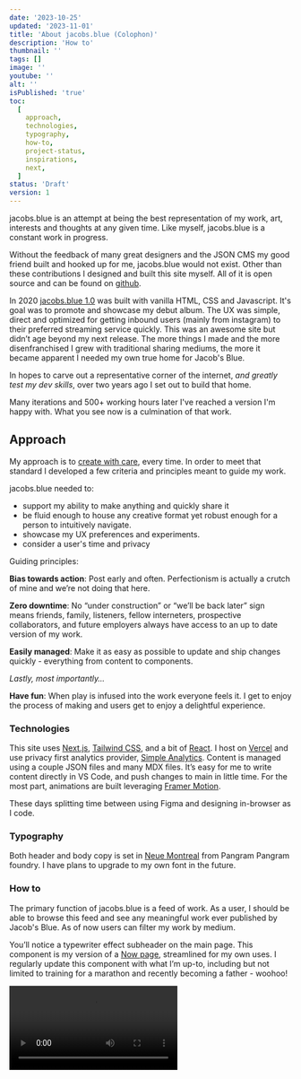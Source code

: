 ```yaml
---
date: '2023-10-25'
updated: '2023-11-01'
title: 'About jacobs.blue (Colophon)'
description: 'How to'
thumbnail: ''
tags: []
image: ''
youtube: ''
alt: ''
isPublished: 'true'
toc:
  [
    approach,
    technologies,
    typography,
    how-to,
    project-status,
    inspirations,
    next,
  ]
status: 'Draft'
version: 1
---
```


jacobs.blue is an attempt at being the best representation of my work, art, interests and thoughts at any given time. Like myself, jacobs.blue is a constant work in progress.

Without the feedback of many great designers and the JSON CMS my good friend built and hooked up for me, jacobs.blue would not exist. Other than these contributions I designed and built this site myself. All of it is open source and can be found on [github](https://github.com/jmedure).

In 2020 [jacobs.blue 1.0](https://jacobs.blue/archive) was built with vanilla HTML, CSS and Javascript. It's goal was to promote and showcase my debut album. The UX was simple, direct and optimized for getting inbound users (mainly from instagram) to their preferred streaming service quickly. This was an awesome site but didn’t age beyond my next release. The more things I made and the more disenfranchised I grew with traditional sharing mediums, the more it became apparent I needed my own true home for Jacob's Blue.

In hopes to carve out a representative corner of the internet, _and greatly test my dev skills_, over two years ago I set out to build that home.

Many iterations and 500+ working hours later I've reached a version I'm happy with. What you see now is a culmination of that work.

## Approach

My approach is to [create with care](https://createwcare.com), every time. In order to meet that standard I developed a few criteria and principles meant to guide my work.

jacobs.blue needed to:

- support my ability to make anything and quickly share it
- be fluid enough to house any creative format yet robust enough for a person to intuitively navigate.
- showcase my UX preferences and experiments.
- consider a user's time and privacy

Guiding principles:

**Bias towards action**: Post early and often. Perfectionism is actually a crutch of mine and we’re not doing that here.

**Zero downtime**: No “under construction” or “we’ll be back later” sign means friends, family, listeners, fellow interneters, prospective collaborators, and future employers always have access to an up to date version of my work.

**Easily managed**: Make it as easy as possible to update and ship changes quickly - everything from content to components.

_Lastly, most importantly…_

**Have fun**: When play is infused into the work everyone feels it. I get to enjoy the process of making and users get to enjoy a delightful experience.

### Technologies

This site uses [Next.js](https://nextjs.org), [Tailwind CSS](https://tailwindcss.com), and a bit of [React](https://react.dev). I host on [Vercel](https://vercel.com) and use privacy first analytics provider, [Simple Analytics](https://simpleanalytics.com). Content is managed using a couple JSON files and many MDX files. It’s easy for me to write content directly in VS Code, and push changes to main in little time. For the most part, animations are built leveraging [Framer Motion](https://www.framer.com/motion/).

These days splitting time between using Figma and designing in-browser as I code.

### Typography

Both header and body copy is set in [Neue Montreal](https://pangrampangram.com/products/neue-montreal) from Pangram Pangram foundry. I have plans to upgrade to my own font in the future.

### How to

The primary function of jacobs.blue is a feed of work. As a user, I should be able to browse this feed and see any meaningful work ever published by Jacob's Blue. As of now users can filter my work by medium.

You’ll notice a typewriter effect subheader on the main page. This component is my version of a [Now page](https://nownownow.com/about), streamlined for my own uses. I regularly update this component with what I’m up-to, including but not limited to training for a marathon and recently becoming a father - woohoo!

<Video src="subheader.mp4" caption="Subheader located top left on index" />

Beyond the main feed pages this site is designed to be explored via the footer. I’m the type of video game player that plays all the side quests and tries to explore 100% of the map. The UX intentionally rewards the explorer. This is a behavior I want to champion over the typical kite-lite social media users (myself included) that blows whichever way the algorithmic wind blows them.

Other than the "blog" parts of my site - where I’m regularly writing and spending entirely too much time rewriting css- the footer contains many regularly updated indexes. These indexes break down into detail pages that signal turn-around points for the user. Some cool indexes include, [every song I’ve ever released](/discography), [past versions of the website](/archive) and, what I deem to be, [valuable, book recommendations](/library). These pages are a lot of fun to make and hopefully fun for you to look through.

<BlogImage
  src="/design/index.svg"
  alt="status symbols for jacobs.blue 3 symbols denoting idea draft and polished"
  fig="from index I have several folders with their own index (list) and slug (dynamically generated mdx)"
/>

Of several specific use cases, the original use case for my site and one of the most regularly utilized is the song page. Song pages are really cool. I’ve never seen an artist with one like mine. On the song page a user can primarily find all streaming links but they can also sing along with lyrics, read through the credits and _one day soon_ play the music in-browser. [Check it out!](/discography)

### Project status

Similar to [Maggie Appleton](https://maggieappleton.com/colophon#growth-stages), despite regularly updating this site I'm also bad at finishing things. In the name of biasing towards action I came up with a taxonomy for a written works “doneness” so-to-speak, in order to push un-refined thoughts worth-sharing.

<BlogImage
  src="/design/status.svg"
  alt="status symbols for jacobs.blue 3 symbols denoting idea draft and polished"
  fig=" I designed these using icons from Material UI"
/>

Essays start as WIPs, become Drafts, and finish as Essays.

Note: perfectly reflecting why this is important, I’ve changed the naming conventions of the project status 3 times just since starting this essay.

## Inspirations

There are many exceptional designers sharing their work on the internet that helped shaped this project. Ranging from small to very large sources of inspiration, jacobs.blue would not exist in it's current form without the following: [Maggie Appleton](https://maggieappleton.com/), [Jordan Singer](https://ibuildmyideas.com/), [Eike Drescher](https://www.eikedrescher.com/) [Marco Cornacchia](https://www.marco.fyi/), [Paco Coursey](https://paco.me/), [Rauno Freiberg](https://rauno.me/), [Rikitesh Nighot](https://nighot.com/), [Brian Lovin](https://brianlovin.com/), [Joseph Zhang](https://www.josephz.me/), [Ethan](https://area.cx), [Sebastian](https://www.carlhauser.com/). Thank you for your work!

## Next

Althought corny, making this site has made me more comfortable being all the things I am under one umbrella. Social media has made me feel like I'm _only_ a musician, but in the real world I am many things. Jacobs.blue is not only a good representation of this but helped me own it. I used to keep to websites, one for my design work, one for music. Now I'm comfortable with them in the same space. Like myself, jacobs.blue is a constant work in progress. Expect jacobs.blue to evolve and change shape as much as I do.

If you’ve made it this far please share some feedback either on [twitter](https://twitter.com/jacobs__blue) or [email me](mailto:jake@jacobs.blue?subject=Wus%20cracking%20big%20dawg?) directly.
